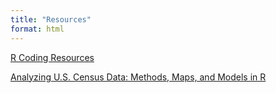 ```yaml
---
title: "Resources"
format: html
---
```


[R Coding Resources](learn_r.qmd)

[Analyzing U.S. Census Data: Methods, Maps, and Models in R](https://walker-data.com/census-r/index.html)